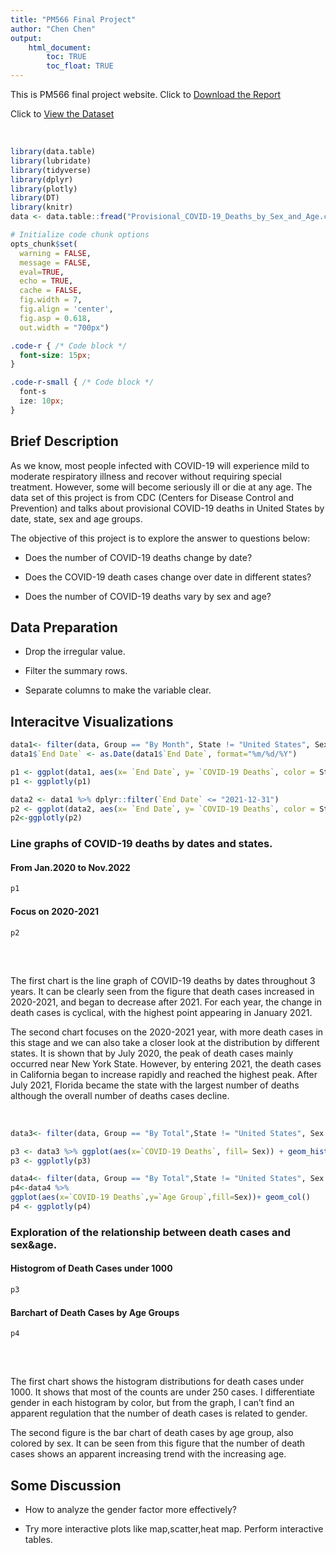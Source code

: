 ```yaml
---
title: "PM566 Final Project"
author: "Chen Chen"
output: 
    html_document:
        toc: TRUE
        toc_float: TRUE
---
```



This is PM566 final project website. 
Click to [Download the Report](https://github.com/cchen941/PM566-finalproject/blob/main/FinalReport.html)


Click to [View the Dataset](https://data.cdc.gov/NCHS/Provisional-COVID-19-Deaths-by-Sex-and-Age/9bhg-hcku)

<br>


```r
library(data.table)
library(lubridate)
library(tidyverse)
library(dplyr)
library(plotly)
library(DT)
library(knitr)
data <- data.table::fread("Provisional_COVID-19_Deaths_by_Sex_and_Age.csv")

# Initialize code chunk options
opts_chunk$set(
  warning = FALSE,
  message = FALSE,
  eval=TRUE,
  echo = TRUE,
  cache = FALSE,
  fig.width = 7,
  fig.align = 'center',
  fig.asp = 0.618,
  out.width = "700px")
```

```css
.code-r { /* Code block */
  font-size: 15px;
}

.code-r-small { /* Code block */
  font-s
  ize: 10px;
}
```

## Brief Description
As we know, most people infected with COVID-19 will experience mild to moderate respiratory illness and recover without requiring special treatment. However, some will become seriously ill or die at any age. The data set of this project is from CDC (Centers for Disease Control and Prevention) and talks about provisional COVID-19 deaths in United States by date, state, sex and age groups.


The objective of this project is to explore the answer to questions below: 


* Does the number of COVID-19 deaths change by date? 


* Does the COVID-19 death cases change over date in different states?


* Does the number of COVID-19 deaths vary by sex and age?
  

## Data Preparation

*  Drop the irregular value.

*  Filter the summary rows.

*  Separate columns to make the variable clear.

## Interacitve Visualizations

```r
data1<- filter(data, Group == "By Month", State != "United States", Sex == "All Sexes", `Age Group` == "All Ages")
data1$`End Date` <- as.Date(data1$`End Date`, format="%m/%d/%Y")
```

```r
p1 <- ggplot(data1, aes(x= `End Date`, y= `COVID-19 Deaths`, color = State)) + geom_line()+ geom_point(size= 0.5, alpha =0.5)
p1 <- ggplotly(p1)
```

```r
data2 <- data1 %>% dplyr::filter(`End Date` <= "2021-12-31")
p2 <- ggplot(data2, aes(x= `End Date`, y= `COVID-19 Deaths`, color = State)) + geom_line()+ geom_point(size= 0.5, alpha =0.5)
p2<-ggplotly(p2)
```




### Line graphs of COVID-19 deaths by dates and states.{.tabset}


#### From Jan.2020 to Nov.2022
```r
p1
```

#### Focus on 2020-2021
```r
p2
```
## {-}

<br>


The first chart is the line graph of COVID-19 deaths by dates throughout 3 years. It can be clearly seen from the figure that death cases increased in 2020-2021, and began to decrease after 2021. For each year, the change in death cases is cyclical, with the highest point appearing in January 2021.


The second chart focuses on the 2020-2021 year, with more death cases in this stage and we can also take a closer look at the distribution by different states. It is shown that by July 2020, the peak of death cases mainly occurred near New York State. However, by entering 2021, the death cases in California began to increase rapidly and reached the highest peak. After July 2021, Florida became the state with the largest number of deaths although the overall number of deaths cases decline.

<br>

```r
data3<- filter(data, Group == "By Total",State != "United States", Sex != "All Sexes", `Age Group` != "All Ages", `COVID-19 Deaths` < 1000, `COVID-19 Deaths` > 0)
```

```r
p3 <- data3 %>% ggplot(aes(x=`COVID-19 Deaths`, fill= Sex)) + geom_histogram(binwidth=10)
p3 <- ggplotly(p3)
```


```r
data4<- filter(data, Group == "By Total",State != "United States", Sex != "All Sexes", `Age Group` != "All Ages", `COVID-19 Deaths` > 0, `Age Group` != "Under 1 year", `Age Group` != "0-17 years")
p4<-data4 %>% 
ggplot(aes(x=`COVID-19 Deaths`,y=`Age Group`,fill=Sex))+ geom_col()
p4 <- ggplotly(p4)
```



### Exploration of the relationship between death cases and sex&age.{.tabset}


#### Histogrom of Death Cases under 1000
```r
p3
```



#### Barchart of Death Cases by Age Groups
```r
p4
```
## {-}

<br>


The first chart shows the histogram distributions for death cases under 1000. It shows that most of the counts are under 250 cases. I differentiate gender in each histogram by color, but from the graph, I can't find an apparent regulation that the number of death cases is related to gender.


The second figure is the bar chart of death cases by age group, also colored by sex. It can be seen from this figure that the number of death cases shows an apparent increasing trend with the increasing age.

## Some Discussion


  * How to analyze the gender factor more effectively?
  
  
  * Try more interactive plots like map,scatter,heat map. Perform interactive tables. 
  
  
  
  